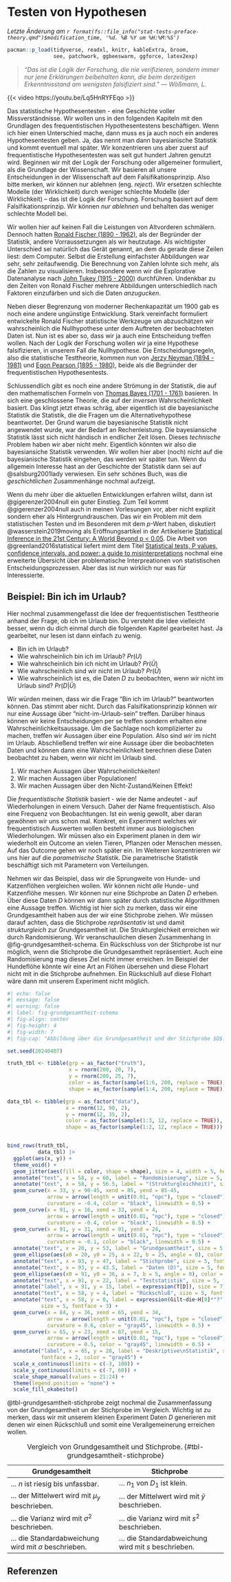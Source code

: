# Testen von Hypothesen {#sec-statistisches-testen}

*Letzte Änderung am `r format(fs::file_info("stat-tests-preface-theory.qmd")$modification_time, '%d. %B %Y um %H:%M:%S')`*

```r
pacman::p_load(tidyverse, readxl, knitr, kableExtra, broom,
               see, patchwork, ggbeeswarm, ggforce, latex2exp)
```

> *"Das ist die Logik der Forschung, die nie verifizieren, sondern immer nur jene Erklärungen beibehalten kann, die beim derzeitigen Erkenntnisstand am wenigsten falsifiziert sind." --- Wößmann, L.*

{{< video https://youtu.be/Lq5HnRYFEqo >}}

Das statistische Hypothesentesten - eine Geschichte voller Missverständnisse. Wir wollen uns in den folgenden Kapiteln mit den Grundlagen des frequentistischen Hypothesentestens beschäftigen. Wenn ich hier einen Unterschied mache, dann muss es ja auch noch ein anderes Hypothesentesten geben. Ja, das nennt man dann bayesianische Statistik und kommt eventuell mal später. Wir konzentrieren uns aber zuerst auf frequentistische Hypothesentesten was seit gut hundert Jahren genutzt wird. Beginnen wir mit der Logik der Forschung oder allgemeiner formuliert, als die Grundlage der Wissenschaft. Wir basieren all unsere Entscheidungen in der Wissenschaft auf dem Falsifikationsprinzip. Also bitte merken, wir können nur ablehnen (eng. *reject*). Wir ersetzen schlechte Modelle (der Wirklichkeit) durch weniger schlechte Modelle (der Wirklichkeit) -- das ist die Logik der Forschung. Forschung basiert auf dem Falsifikationsprinzip. Wir können *nur ablehnen* und behalten das weniger schlechte Modell bei.

Wir wollen hier auf keinen Fall die Leistungen von Altvorderen schmälern. Dennoch hatten [Ronald Fischer (1890 - 1962)](https://en.wikipedia.org/wiki/Ronald_Fisher), als der Begründer der Statistik, andere Vorraussetzungen als wir heutzutage. Als wichtigster Unterschied sei natürlich das Gerät genannt, an dem du gerade diese Zeilen liest: dem Computer. Selbst die Erstellung einfachster Abbildungen war sehr, sehr zeitaufwendig. Die Berechnung von Zahlen lohnte sich mehr, als die Zahlen zu visualisieren. Insbesondere wenn wir die Explorative Datenanalyse nach [John Tukey (1915 - 2000)](https://en.wikipedia.org/wiki/John_Tukey) durchführen. Undenkbar zu den Zeiten von Ronald Fischer mehrere Abbildungen unterschiedlich nach Faktoren einzufärben und sich die Daten *anzugucken*.

Neben dieser Begrenzung von moderner Rechenkapazität um 1900 gab es noch eine andere ungünstige Entwicklung. Stark vereinfacht formuliert entwickelte Ronald Fischer statistische Werkzeuge um abzuschätzen wir wahrscheinlich die Nullhypothese unter dem Auftreten der beobachteten Daten ist. Nun ist es aber so, dass wir ja auch eine Entscheidung treffen wollen. Nach der Logik der Forschung wollen wir ja eine Hypothese falsifizieren, in unserem Fall die Nullhypothese. Die Entscheidungsregeln, also die statistische Testtheorie, kommen nun von [Jerzy Neyman (1894 - 1981)](https://en.wikipedia.org/wiki/Jerzy_Neyman) und [Egon Pearson (1895 - 1980)](https://en.wikipedia.org/wiki/Egon_Pearson), beide als die Begründer der frequentistischen Hypothesentests.

Schlussendlich gibt es noch eine andere Strömung in der Statistik, die auf den mathematischen Formeln von [Thomas Bayes (1701 - 1761)](https://en.wikipedia.org/wiki/Thomas_Bayes) basieren. In sich eine geschlossene Theorie, die auf der *inversen* Wahrscheinlichkeit basiert. Das klingt jetzt etwas schräg, aber eigentlich ist die bayesianische Statistik die Statistik, die die Fragen um die Alternativehypothese beantwortet. Der Grund warum die bayesianische Statistik nicht angewendet wurde, war der Bedarf an Rechenleistung. Die bayesiansiche Statistik lässt sich nicht händisch in endlicher Zeit lösen. Dieses *technische* Problem haben wir aber nicht mehr. Eigentlich könnten wir also die bayesiansiche Statistik verwenden. Wir wollen hier aber (noch) nicht auf die bayesianische Statistik eingehen, das werden wir später tun. Wenn du allgemein Interesse hast an der Geschichte der Statistik dann sei auf @salsburg2001lady verwiesen. Ein sehr schönes Buch, was die *geschichtlichen* Zusammenhänge nochmal aufzeigt.

Wenn du mehr über die aktuellen Entwicklungen erfahren willst, dann ist @gigerenzer2004null ein guter Einstieg. Zum Teil kommt @gigerenzer2004null auch in meinen Vorlesungen vor, aber nicht explizit sondern eher als Hintergrundrauschen. Das wir ein Problem mit dem statistischen Testen und im Besonderen mit dem $p$-Wert haben, diskutiert @wasserstein2019moving als Eröffnungsartikel in der Artikelserie [Statistical Inference in the 21st Century: A World Beyond p \< 0.05](https://www.tandfonline.com/toc/utas20/73/sup1). Die Arbeit von @greenland2016statistical liefert mimt dem Titel [Statistical tests, P values, confidence intervals, and power: a guide to misinterpretations](https://pmc.ncbi.nlm.nih.gov/articles/PMC4877414/) nochmal eine erweiterte Übersicht über problematische Interpreationen von statistischen Entscheidungsprozessen. Aber das ist nun wirklich nur was für Interessierte.

::: callout-note
## Beispiel: Bin ich im Urlaub?

Hier nochmal zusammengefasst die Idee der frequentistischen Testtheorie anhand der Frage, ob ich im Urlaub bin. Du versteht die Idee vielleicht besser, wenn du dich einmal durch die folgenden Kapitel gearbeitet hast. Ja gearbeitet, nur lesen ist dann einfach zu wenig.

-   Bin ich im Urlaub?
-   Wie wahrscheinlich bin ich im Urlaub? $Pr(U)$
-   Wie wahrscheinlich bin ich nicht im Urlaub? $Pr(\bar{U})$
-   Wie wahrscheinlich sind wir nicht im Urlaub? $Pr(\bar{U})$
-   Wie wahrscheinlich ist es, die Daten $D$ zu beobachten, wenn wir nicht im Urlaub sind? $Pr(D|\bar{U})$

Wir würden meinen, dass wir die Frage "Bin ich im Urlaub?" beantworten können. Das stimmt aber nicht. Durch das Falsifikationsprinzip können wir nur eine Aussage über "nicht-im-Urlaub-sein" treffen. Darüber hinaus können wir keine Entscheidungen per se treffen sondern erhalten eine Wahrscheinlichkeitsaussage. Um die Sachlage noch komplizierter zu machen, treffen wir Aussagen über eine Population. Also sind *wir* im nicht im Urlaub. Abschließend treffen wir eine Aussage über die beobachteten Daten und können dann eine Wahrscheinlichkeit berechnen diese Daten beobachtet zu haben, wenn wir nicht im Urlaub sind.

1)  Wir machen Aussagen über Wahrscheinlichkeiten!
2)  Wir machen Aussagen über Populationen!
3)  Wir machen Aussagen über den Nicht-Zustand/Keinen Effekt!
:::

Die *frequentistische Statistik* basiert - wie der Name andeutet - auf Wiederholungen in einem Versuch. Daher der Name frequentistisch. Also eine Frequenz von Beobachtungen. Ist ein wenig gewollt, aber daran gewöhnen wir uns schon mal. Konkret, ein Experiment welches wir frequentistisch Auswerten wollen besteht immer aus biologischen Wiederholungen. Wir müssen also ein Experiment planen in dem wir wiederholt ein Outcome an vielen Tieren, Pflanzen oder Menschen messen. Auf das Outcome gehen wir noch später ein. Im Weiteren konzentrieren wir uns hier auf die *parametrische* Statistik. Die parametrische Statistik beschäftigt sich mit Parametern von Verteilungen.

Nehmen wir das Beispiel, dass wir die Sprungweite von Hunde- und Katzenflöhen vergleichen wollen. Wir können nicht *alle* Hunde- und Katzenflöhe messen. Wir können nur eine Stichprobe an Daten $D$ erheben. Über diese Daten $D$ können wir dann später durch statistische Algorithmen eine Aussage treffen. Wichtig ist hier sich zu merken, dass wir eine Grundgesamtheit haben aus der wir eine Stichprobe ziehen. Wir müssen darauf achten, dass die Stichprobe *repräsentativ* ist und damit *strukturgleich* zur Grundgesamtheit ist. Die Strukturgleichkeit erreichen wir durch Randomisierung. Wir veranschaulichen diesen Zusammenhang in @fig-grundgesamtheit-schema. Ein Rückschluss von der Stichprobe ist nur möglich, wenn die Stichprobe die Grundgesamtheit repräsentiert. Auch eine Randomisierung mag dieses Ziel nicht immer erreichen. Im Beispiel der Hundeflöhe könnte wir eine Art an Flöhen übersehen und diese Flohart nicht mit in die Stichprobe aufnehmen. Ein Rückschluß auf diese Flohart wäre dann mit unserem Experiment nicht möglich.

```r
#| echo: false
#| message: false
#| warning: false
#| label: fig-grundgesamtheit-schema
#| fig-align: center
#| fig-height: 4
#| fig-width: 7
#| fig-cap: "Abbildung über die Grundgesamtheit und der Stichprobe $D$. Durch Randomisierung wird Sturkturgleichheit erreicht, die dann einen Rückschluß von der Stichprobe auf die Grundgesamtheit erlaubt. Jede Stichprobe ist anders und nicht jede Randomisierung ist erfolgreich was die Strukturgleicheit betrifft. Die Berechnung der Teststatistik $T_D$ aus den Daten $D$ erfolgt nicht direkt sondern über statistische Maßzahlen aus der deskriptiven Statistik. *[Zum Vergrößern anklicken]*"

set.seed(20240407)

truth_tbl <- tibble(grp = as_factor("truth"),
                    x = rnorm(200, 20, 7),
                    y = rnorm(200, 25, 7),
                    color = as_factor(sample(1:6, 200, replace = TRUE)),
                    shape = as_factor(sample(1:4, 200, replace = TRUE)))

data_tbl <- tibble(grp = as_factor("data"),
                   x = rnorm(12, 90, 2),
                   y = rnorm(12, 35, 2),
                   color = as_factor(sample(1:3, 12, replace = TRUE)),
                   shape = as_factor(sample(1:2, 12, replace = TRUE)))


bind_rows(truth_tbl,
          data_tbl) |> 
  ggplot(aes(x, y)) +
  theme_void() +
  geom_jitter(aes(fill = color, shape = shape), size = 4, width = 5, height = 5) +
  annotate("text", x = 58, y = 60, label = "Randomisierung", size = 5, fontface = 2) +
  annotate("text", x = 58, y = 56.5, label = "(Strukturgleichheit)", size = 5, fontface = 3) +
  geom_curve(x = 33, y = 90-45, xend = 85, yend = 85-45,
             arrow = arrow(length = unit(0.01, "npc"), type = "closed"),
             curvature = -0.4, color = "black", linewidth = 0.5) +
  geom_curve(x = 91, y = 16, xend = 33, yend = 4,
             arrow = arrow(length = unit(0.01, "npc"), type = "closed"),
             curvature = -0.4, color = "black", linewidth = 0.5) +
  geom_curve(x = 91, y = 31, xend = 91, yend = 24,
             arrow = arrow(length = unit(0.01, "npc"), type = "closed"),
             curvature = -0.1, color = "black", linewidth = 0.5) +
  annotate("text", x = 20, y = 53, label = "Grundgesamtheit", size = 5, fontface = 2) +
  geom_ellipse(aes(x0 = 20, y0 = 25, a = 22, b = 25, angle = 0), color = "black") +
  annotate("text", x = 93, y = 47, label = "Stichprobe", size = 5, fontface = 2) +
  annotate("text", x = 93, y = 43.5, label = "Daten (D)", size = 5, fontface = 3) +
  geom_ellipse(aes(x0 = 91, y0 = 36, a = 7, b = 5, angle = 0), color = "black") +
  annotate("text", x = 91, y = 22, label = "Teststatistik", size = 5, fontface = 2) +
  annotate("label", x = 91, y = 15, label = expression(T[D]), size = 7) +
  annotate("text", x = 58, y = 4, label = "Rückschluß", size = 5, fontface = 2) +
  annotate("text", x = 58, y = 0, label = expression(Gilt~die~H[0]*"?"), 
           size = 5, fontface = 3) +
  geom_curve(x = 84, y = 36, xend = 65, yend = 34,
             arrow = arrow(length = unit(0.01, "npc"), type = "closed"),
             curvature = 0.6, color = "gray45", linewidth = 0.5) +
  geom_curve(x = 65, y = 23, xend = 87, yend = 15,
             arrow = arrow(length = unit(0.01, "npc"), type = "closed"),
             curvature = 0.5, color = "gray45", linewidth = 0.5) +
  annotate("label", x = 65, y = 28, label = "Deskriptive\nStatistik", size = 5, 
           fontface = 2, color = "gray45") + 
  scale_x_continuous(limits = c(-3, 100)) +
  scale_y_continuous(limits = c(-7, 60)) +
  scale_shape_manual(values = 21:24) +
  theme(legend.position = "none") +
  scale_fill_okabeito() 


```

@tbl-grundgesamtheit-stichprobe zeigt nochmal die Zusammenfassung von der Grundgesamtheit un der Stichprobe im Vergleich. Wichtig ist zu merken, dass wir mit unserem kleinen Experiment Daten $D$ generieren mit denen wir einen Rückschluß und somit eine Verallgemeinerung erreichen wollen.

| Grundgesamtheit | Stichprobe |
|----|----|
| ... $n$ ist riesig bis unfassbar. | ... $n_1$ von $D_1$ ist klein. |
| ... der Mittelwert wird mit $\mu_y$ beschrieben. | ... der Mittelwert wird mit $\bar{y}$ beschrieben. |
| ... die Varianz wird mit $\sigma^2$ beschrieben. | ... die Varianz wird mit $s^2$ beschrieben. |
| ... die Standardabweichung wird mit $\sigma$ beschrieben. | ... die Standardabweichung wird mit $s$ beschrieben. |

: Vergleich von Grundgesamtheit und Stichprobe. {#tbl-grundgesamtheit-stichprobe}

## Referenzen {.unnumbered}
